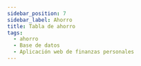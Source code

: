 ```yaml
---
sidebar_position: 7
sidebar_label: Ahorro
title: Tabla de ahorro
tags:
  - ahorro
  - Base de datos
  - Aplicación web de finanzas personales
---
```



<Title nameTable="savings" />

Los ahorros permitirá administrar los diferentes tipos de
ahorro que puede hacer un usuario.

## Columnas

<Field field="id" types="INT" isUnique isPrimaryKey comments="Clave primario" />

<Field field="user_id" types="INT" isForeignKey comments="Clave foráneo" />

<Field
  field="name"
  types="VARCHAR(65)"
  comments="El nombre del ahorro, es una descripción breve del tipo de ahorro que se data de alta."
/>

<Field
  field="quantity"
  types="double"
  comments="Cantidad total del estimado del ahorro."
/>

<Field
  field="created_date"
  types="TIMESTAMP"
  comments="Información de auditoria, Fecha de creación del registro."
/>

<Field
  field="updated_date"
  isNull
  types="TIMESTAMP"
  comments="Información de auditoria, Fecha de actualización del registro."
/>

<Field
  field="deleted_date"
  isNull
  types="TIMESTAMP"
  comments="Información de auditoria, Fecha de eliminación del registro."
/>

## Indexes

<Index indexName="pkSaving" isPrimaryKey />

<Index indexName="ukSaving" isUnique />

## Relaciones

<Relationship
  table="savings"
  cardinality="➡1:N➡"
  foreign="users"
  constraint=""
  relationship="1:N"
  field_id="id"
/>

<Relationship
  table="savings"
  cardinality="〰1:1〰"
  foreign="savings_details"
  constraint=""
  relationship="1:1"
  field_id="saving_id"
/>
